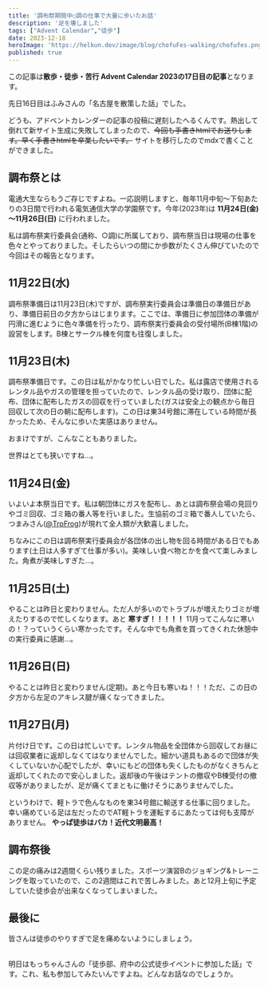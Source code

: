 ```yaml
---
title: '調布祭期間中○調の仕事で大量に歩いたお話'
description: '足を壊しました'
tags: ["Advent Calendar","徒歩"]
date: 2023-12-18
heroImage: 'https://helkun.dev/image/blog/chofuFes-walking/chofufes.png'
published: true
---
```


この記事は**散歩・徒歩・苦行 Advent Calendar 2023の17日目の記事**となります。

<UrlCard url="https://adventar.org/calendars/8696/"/>

先日16日目はふみさんの「名古屋を散策した話」でした。

<UrlCard url="https://minofumino.net/posts/20231216-visit-nagoya"/>

どうも、アドベントカレンダーの記事の投稿に遅刻したへるくんです。熱出して倒れて新サイト生成に失敗してしまったので、~~今回も手書きhtmlでお送りします。早く手書きhtmlを卒業したいです。~~ サイトを移行したのでmdxで書くことができました。

## 調布祭とは
電通大生ならもうご存じですよね。一応説明しますと、毎年11月中旬～下旬あたりの3日間で行われる電気通信大学の学園祭です。今年(2023年)は
**11月24日(金)～11月26日(日)**
に行われました。

<UrlCard url="https://73rd.chofusai.jp/"/>

私は調布祭実行委員会(通称、○調)に所属しており、調布祭当日は現場の仕事を色々とやっておりました。そしたらいつの間にか歩数がたくさん伸びていたので今回はその報告となります。

## 11月22日(水)
調布祭準備日は11月23日(木)ですが、調布祭実行委員会は準備日の準備日があり、準備日前日の夕方からはじまります。ここでは、準備日に参加団体の準備が円滑に進むように色々準備を行ったり、調布祭実行委員会の受付場所(B棟1階)の設営をします。B棟とサークル棟を何度も往復しました。

<ImgCard title="夜しか働いてないので18000歩くらいですね" url="https://helkun.dev/image/blog/chofuFes-walking/11-22.png" alt="11/22(水)の歩数" />

## 11月23日(木)
調布祭準備日です。この日は私がかなり忙しい日でした。私は露店で使用されるレンタル品やガスの管理を担っていたので、レンタル品の受け取り、団体に配布、団体に配布したガスの回収を行っていました(ガスは安全上の観点から毎日回収して次の日の朝に配布します)。この日は東34号館に滞在している時間が長かったため、そんなに歩いた実感はありません。

<ImgCard title="それでもこんなに歩いていたらしい" url="https://helkun.dev/image/blog/chofuFes-walking/11-23.png" alt="11/23(木)の歩数" />

おまけですが、こんなこともありました。

<TwitterCard url="https://x.com/kyu_099/status/1727673370563715456" />
<TwitterCard url="https://x.com/madhell_uec/status/1727689198482923910" />

世界はとても狭いですね...。

## 11月24日(金)
いよいよ本祭当日です。私は朝団体にガスを配布し、あとは調布祭会場の見回りやゴミ回収、ゴミ箱の番人等を行いました。生協前のゴミ箱で番人していたら、つまみさん([@TrpFrog](https://twitter.com/TrpFrog/ "@TrpFrog"))が現れて全人類が大歓喜しました。

ちなみにこの日は調布祭実行委員会が各団体の出し物を回る時間がある日でもあります(土日は人多すぎて仕事が多い)。美味しい食べ物とかを食べて楽しみました。角煮が美味しすぎた...。

<ImgCard title="いうて30000歩かぁ" url="https://helkun.dev/image/blog/chofuFes-walking/11-24.png" alt="11/24(金)の歩数" />

## 11月25日(土)
やることは昨日と変わりません。ただ人が多いのでトラブルが増えたりゴミが増えたりするので忙しくなります。あと
**寒すぎ！！！！！**
11月ってこんなに寒いの！？っていうくらい寒かったです。そんな中でも角煮を買ってきくれた休憩中の実行委員に感謝...。

<ImgCard title="まあ昨日とそんなに変わらないね" url="https://helkun.dev/image/blog/chofuFes-walking/11-25.png" alt="11/25(土)の歩数" />

## 11月26日(日)
やることは昨日と変わりません(定期)。あと今日も寒いね！！！ただ、この日の夕方から左足のアキレス腱が痛くなってきました。

<ImgCard title="夕方から歩数が一気に減ってます" url="https://helkun.dev/image/blog/chofuFes-walking/11-26.png" alt="11/26(日)の歩数" />

## 11月27日(月)
片付け日です。この日は忙しいです。レンタル物品を全団体から回収してお昼には回収業者に返却しなくてはなりませんでした。細かい道具もあるので団体が失くしていないか心配でしたが、幸いにもどの団体も失くしたものがなくきちんと返却してくれたので安心しました。返却後の午後はテントの撤収やB棟受付の撤収等がありましたが、足が痛くてまともに働けそうにありませんでした。

というわけで、軽トラで色んなものを東34号館に輸送する仕事に回りました。幸い痛めている足は左だったのでAT軽トラを運転するにあたっては何も支障がありません。
**やっぱ徒歩はバカ！近代文明最高！**

<ImgCard title="午後は軽トラ輸送してたので歩数が少ないですね" url="https://helkun.dev/image/blog/chofuFes-walking/11-27.png" alt="11/27(月)の歩数" />

## 調布祭後
この足の痛みは2週間くらい残りました。スポーツ演習Bのジョギング&トレーニングを取っていたので、この2週間はこれで苦しみました。あと12月上旬に予定していた徒歩会が出来なくなってしまいました。

## 最後に
皆さんは徒歩のやりすぎで足を痛めないようにしましょう。

<br/>
明日はもっちゃんさんの「徒歩部、府中の公式徒歩イベントに参加した話」です。これ、私も参加してみたいんですよね。どんなお話なのでしょうか。